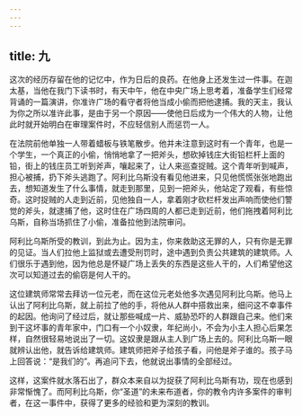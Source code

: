 ```yaml
---
---
---
```

title: 九
---

这次的经历存留在他的记忆中，作为日后的良药。在他身上还发生过一件事。在迦太基，当他在我门下读书时，有天中午，他在中央广场上思考着，准备学生们经常背诵的一篇演讲，你准许广场的看守者将他当成小偷而把他逮捕。我的天主，我认为你之所以准许此事，是由于另一个原因——使他日后成为一个伟大的人物，让他此时就开始明白在审理案件时，不应轻信别人而惩罚一人。

在法院前他单独一人带着蜡板与铁笔散步。他并未注意到这时有一个青年，也是一个学生，一个真正的小偷，悄悄地拿了一把斧头，想砍掉钱庄大街铅栏杆上面的铅，街上的钱庄员工听到斧声，嚷起来了，让人来巡查捉贼。这个青年听到喊声，担心被捕，扔下斧头逃跑了。阿利比乌斯没有看见他进来，只见他慌慌张张地跑出去，想知道发生了什么事情，就走到那里，见到一把斧头，他站定了观看，有些惊奇。这时捉贼的人走到近前，见他独自一人，拿着刚才砍栏杆发出声响而使他们警觉的斧头，就逮捕了他，这时住在广场四周的人都已走到近前，他们拖拽着阿利比乌斯，自称当场抓住了小偷，准备拉他到法院审问。

阿利比乌斯所受的教训，到此为止。因为主，你来救助这无罪的人，只有你是无罪的见证。当人们拉他上监狱或去遭受刑罚时，途中遇到负责公共建筑的建筑师。人们很乐于遇到他，因为他总是怀疑广场上丢失的东西是这些人干的，人们希望他这次可以知道过去的偷窃是何人干的。

这位建筑师常常去拜访一位元老，而在这位元老处他多次遇见阿利比乌斯。他马上认出了阿利比乌斯，就上前拉了他的手，将他从人群中搭救出来，细问这不幸事件的起因。他询问了经过后，就让那些喊成一片、威胁恐吓的人群跟自己来。他们来到干这坏事的青年家中，门口有一个小奴隶，年纪尚小，不会为小主人担心后果怎样，自然很轻易地说出了一切。这奴隶是跟从主人到广场上去的。阿利比乌斯一眼就辨认出他，就告诉给建筑师。建筑师把斧子给孩子看，问他是斧子谁的。孩子马上回答说：“是我们的”。再追问下去，他就说出事情的全部经过。

这样，这案件就水落石出了，群众本来自以为捉获了阿利比乌斯有功，现在也感到非常惭愧了。而阿利比乌斯，你“圣道”的未来布道者，你的教令内许多案件的审判者，在这一事件中，获得了更多的经验和更为深刻的教训。